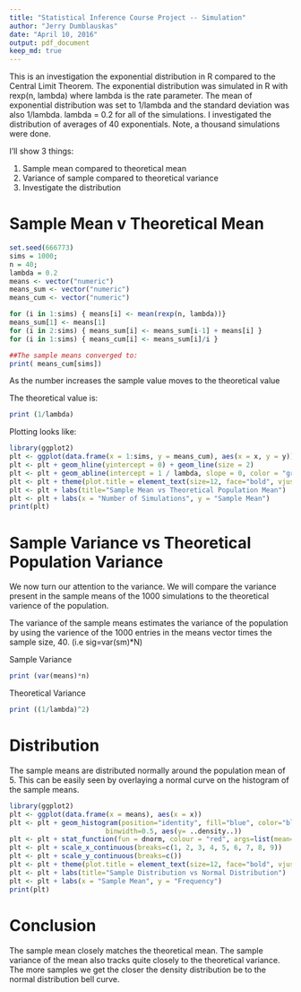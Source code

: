---
title: "Statistical Inference Course Project -- Simulation"
author: "Jerry Dumblauskas"
date: "April 10, 2016"
output: pdf_document
keep_md: true
---

This is an investigation the exponential distribution in R compared to the Central Limit Theorem. The exponential distribution was simulated in R with rexp(n, lambda) where lambda is the rate parameter. The mean of exponential distribution was set to 1/lambda and the standard deviation was also 1/lambda. lambda = 0.2 for all of the simulations. I investigated the distribution of averages of 40 exponentials. Note, a thousand simulations were done.

I'll show 3 things:

  1. Sample mean compared to theoretical mean
  2. Variance of sample compared to theoretical variance
  3. Investigate the distribution

# Sample Mean v Theoretical Mean

```{r}
set.seed(666773)
sims = 1000; 
n = 40; 
lambda = 0.2
means <- vector("numeric")
means_sum <- vector("numeric")
means_cum <- vector("numeric")

for (i in 1:sims) { means[i] <- mean(rexp(n, lambda))}
means_sum[1] <- means[1]
for (i in 2:sims) { means_sum[i] <- means_sum[i-1] + means[i] }
for (i in 1:sims) { means_cum[i] <- means_sum[i]/i }

##The sample means converged to:
print( means_cum[sims])
```

As the number increases the sample value moves to the theoretical value

The theoretical value is:
```{r}
print (1/lambda)
```
Plotting looks like:
```{r}
library(ggplot2)
plt <- ggplot(data.frame(x = 1:sims, y = means_cum), aes(x = x, y = y))
plt <- plt + geom_hline(yintercept = 0) + geom_line(size = 2)
plt <- plt + geom_abline(intercept = 1 / lambda, slope = 0, color = "green", size = 1)
plt <- plt + theme(plot.title = element_text(size=12, face="bold", vjust=2, hjust=0.5))
plt <- plt + labs(title="Sample Mean vs Theoretical Population Mean")
plt <- plt + labs(x = "Number of Simulations", y = "Sample Mean")
print(plt) 
```

# Sample Variance vs Theoretical Population Variance
We now turn our attention to the variance. We will compare the variance present in the sample means of the 1000 simulations to the theoretical varience of the population.

The variance of the sample means estimates the variance of the population by using the varience of the 1000 entries in the means vector times the sample size, 40. (i.e sig=var(sm)*N)

Sample Variance
```{r}
print (var(means)*n)

```

Theoretical Variance
```{r}
print ((1/lambda)^2)
```

# Distribution
The sample means are distributed normally around the population mean of 5. This can be easily seen by overlaying a normal curve on the histogram of the sample means.
```{r}
library(ggplot2)
plt <- ggplot(data.frame(x = means), aes(x = x))
plt <- plt + geom_histogram(position="identity", fill="blue", color="black", alpha=0.2, 
                        binwidth=0.5, aes(y= ..density..))
plt <- plt + stat_function(fun = dnorm, colour = "red", args=list(mean=5))
plt <- plt + scale_x_continuous(breaks=c(1, 2, 3, 4, 5, 6, 7, 8, 9))
plt <- plt + scale_y_continuous(breaks=c()) 
plt <- plt + theme(plot.title = element_text(size=12, face="bold", vjust=2, hjust=0.5))
plt <- plt + labs(title="Sample Distribution vs Normal Distribution")
plt <- plt + labs(x = "Sample Mean", y = "Frequency")
print(plt) 
```

# Conclusion
The sample mean closely matches the theoretical mean. The sample variance of the mean also tracks quite closely to the theoretical variance.  The more samples we get the closer the density distribution be to the normal distribution bell curve.